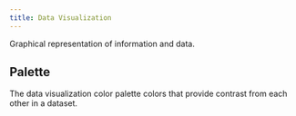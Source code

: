 ```yaml
---
title: Data Visualization
---
```


Graphical representation of information and data.

## Palette

The data visualization color palette colors that provide contrast from each other in a dataset.

<Swatches name="dataViz" />
